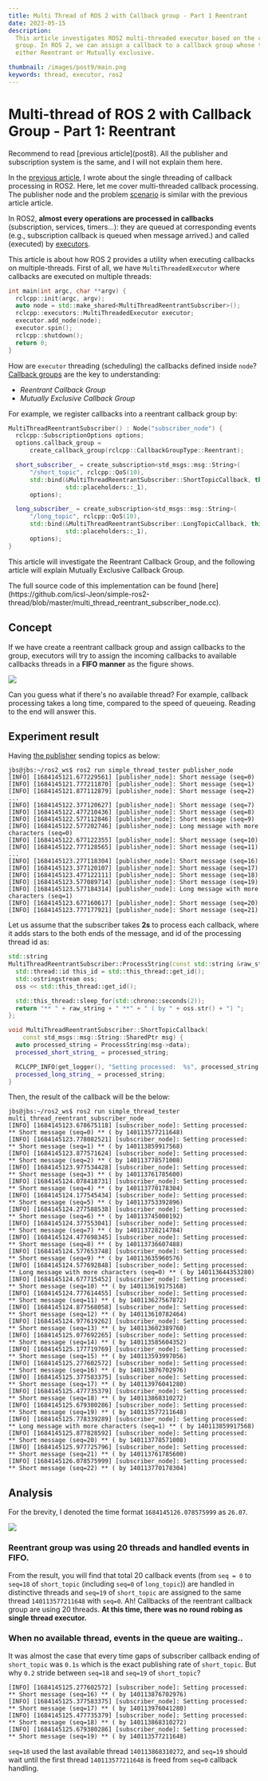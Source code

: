 ```yaml
---
title: Multi Thread of ROS 2 with Callback group - Part 1 Reentrant
date: 2023-05-15
description:
  This article investigates ROS2 multi-threaded executor based on the callback
  group. In ROS 2, we can assign a callback to a callback group whose types are
  either Reentrant or Mutually exclusive.

thumbnail: /images/post9/main.png
keywords: thread, executor, ros2
---
```




# Multi-thread of ROS 2 with Callback Group - Part 1: Reentrant

<Frontmatter />

<Callout emoji="👾">
  Recommend to read [previous article](post8).
  All the publisher and subscription system is the same, and I will not explain
  them here.
</Callout>

In the [previous article](post8), I wrote
about the single threading of callback processing in ROS2. Here, let me cover
multi-threaded callback processing. The publisher node and the problem
[scenario](post8#system-description) is
similar with the previous article article.

In ROS2, **almost every operations are processed in callbacks** (subscription,
services, timers...): they are queued at corresponding events (e.g.,
subscription callback is queued when message arrived.) and called (executed) by
[executors](https://docs.ros.org/en/foxy/Concepts/About-Executors.html).

This article is about how ROS 2 provides a utility when executing callbacks on
multiple-threads. First of all, we have `MultiThreadedExecutor` where callbacks
are executed on multiple threads:

```cpp {4} filename="main.cpp"
int main(int argc, char **argv) {
  rclcpp::init(argc, argv);
  auto node = std::make_shared<MultiThreadReentrantSubscriber>();
  rclcpp::executors::MultiThreadedExecutor executor;
  executor.add_node(node);
  executor.spin();
  rclcpp::shutdown();
  return 0;
}
```

How are `executor` threading (scheduling) the callbacks defined inside `node`?
[Callback groups](https://docs.ros.org/en/foxy/How-To-Guides/Using-callback-groups.html)
are the key to understanding:

- _Reentrant Callback Group_
- _Mutually Exclusive Callback Group_

For example, we register callbacks into a reentrant callback group by:

```cpp {2-4, 10,16} filename="multi_thread_reentrant_subscriber_node.cc"
MultiThreadReentrantSubscriber() : Node("subscriber_node") {
  rclcpp::SubscriptionOptions options;
  options.callback_group =
      create_callback_group(rclcpp::CallbackGroupType::Reentrant);

  short_subscriber_ = create_subscription<std_msgs::msg::String>(
      "/short_topic", rclcpp::QoS(10),
      std::bind(&MultiThreadReentrantSubscriber::ShortTopicCallback, this,
                std::placeholders::_1),
      options);

  long_subscriber_ = create_subscription<std_msgs::msg::String>(
      "/long_topic", rclcpp::QoS(10),
      std::bind(&MultiThreadReentrantSubscriber::LongTopicCallback, this,
                std::placeholders::_1),
      options);
}
```

This article will investigate the Reentrant Callback Group, and the following
article will explain Mutually Exclusive Callback Group.

<Callout type="info" emoji="ℹ️">
  The full source code of this implementation can be found
  [here](https://github.com/icsl-Jeon/simple-ros2-thread/blob/master/multi_thread_reentrant_subscriber_node.cc).
</Callout>

## Concept

If we have create a reentrant callback group and assign callbacks to the group,
executors will try to assign the incoming callbacks to available callbacks
threads in a **FIFO manner** as the figure shows.

<Image
  src="/images/post9/reentrant-callback.png"
  width={700}
  height={500}
  className="my-3"
/>

Can you guess what if there's no available thread? For example, callback
processing takes a long time, compared to the speed of queueing. Reading to the
end will answer this.

## Experiment result

Having
[the publisher](https://github.com/icsl-Jeon/simple-ros2-thread/blob/master/publisher_node.cc)
sending topics as below:

```shell filename="Terminal output of publisher node" {2,9,16}
jbs@jbs:~/ros2_ws$ ros2 run simple_thread_tester publisher_node
[INFO] [1684145121.677229561] [publisher_node]: Short message (seq=0)
[INFO] [1684145121.777211870] [publisher_node]: Short message (seq=1)
[INFO] [1684145121.877112879] [publisher_node]: Short message (seq=2)
...
[INFO] [1684145122.377120627] [publisher_node]: Short message (seq=7)
[INFO] [1684145122.477210436] [publisher_node]: Short message (seq=8)
[INFO] [1684145122.577112846] [publisher_node]: Short message (seq=9)
[INFO] [1684145122.577202746] [publisher_node]: Long message with more characters (seq=0)
[INFO] [1684145122.677122355] [publisher_node]: Short message (seq=10)
[INFO] [1684145122.777128565] [publisher_node]: Short message (seq=11)
...
[INFO] [1684145123.277118304] [publisher_node]: Short message (seq=16)
[INFO] [1684145123.377120107] [publisher_node]: Short message (seq=17)
[INFO] [1684145123.477122111] [publisher_node]: Short message (seq=18)
[INFO] [1684145123.577089714] [publisher_node]: Short message (seq=19)
[INFO] [1684145123.577184314] [publisher_node]: Long message with more characters (seq=1)
[INFO] [1684145123.677160617] [publisher_node]: Short message (seq=20)
[INFO] [1684145123.777177921] [publisher_node]: Short message (seq=21)
```

Let us assume that the subscriber takes **2s** to process each callback, where
it adds stars to the both ends of the message, and id of the processing thread
id as:

```cpp filename="publisher_node.cc" {5,16}
std::string
MultiThreadReentrantSubscriber::ProcessString(const std::string &raw_string) {
  std::thread::id this_id = std::this_thread::get_id();
  std::ostringstream oss;
  oss << std::this_thread::get_id();

  std::this_thread::sleep_for(std::chrono::seconds(2));
  return "** " + raw_string + " **" + " ( by " + oss.str() + ") ";
};

void MultiThreadReentrantSubscriber::ShortTopicCallback(
    const std_msgs::msg::String::SharedPtr msg) {
  auto processed_string = ProcessString(msg->data);
  processed_short_string_ = processed_string;

  RCLCPP_INFO(get_logger(), "Setting processed:  %s", processed_string.c_str());
  processed_long_string_ = processed_string;
}

```

Then, the result of the callback will be the below:

```shell {2,12,22} filename="Terminal output of subscriber node"
jbs@jbs:~/ros2_ws$ ros2 run simple_thread_tester multi_thread_reentrant_subscriber_node
[INFO] [1684145123.678675118] [subscriber_node]: Setting processed:  ** Short message (seq=0) ** ( by 140113577211648)
[INFO] [1684145123.778082521] [subscriber_node]: Setting processed:  ** Short message (seq=1) ** ( by 140113859917568)
[INFO] [1684145123.877571624] [subscriber_node]: Setting processed:  ** Short message (seq=2) ** ( by 140113778571008)
[INFO] [1684145123.977534428] [subscriber_node]: Setting processed:  ** Short message (seq=3) ** ( by 140113761785600)
[INFO] [1684145124.078418731] [subscriber_node]: Setting processed:  ** Short message (seq=4) ** ( by 140113770178304)
[INFO] [1684145124.177545434] [subscriber_node]: Setting processed:  ** Short message (seq=5) ** ( by 140113753392896)
[INFO] [1684145124.277588538] [subscriber_node]: Setting processed:  ** Short message (seq=6) ** ( by 140113745000192)
[INFO] [1684145124.377553041] [subscriber_node]: Setting processed:  ** Short message (seq=7) ** ( by 140113728214784)
[INFO] [1684145124.477698345] [subscriber_node]: Setting processed:  ** Short message (seq=8) ** ( by 140113736607488)
[INFO] [1684145124.577653748] [subscriber_node]: Setting processed:  ** Short message (seq=9) ** ( by 140113635960576)
[INFO] [1684145124.577692848] [subscriber_node]: Setting processed:  ** Long message with more characters (seq=0) ** ( by 140113644353280)
[INFO] [1684145124.677715452] [subscriber_node]: Setting processed:  ** Short message (seq=10) ** ( by 140113619175168)
[INFO] [1684145124.777614455] [subscriber_node]: Setting processed:  ** Short message (seq=11) ** ( by 140113627567872)
[INFO] [1684145124.877568058] [subscriber_node]: Setting processed:  ** Short message (seq=12) ** ( by 140113610782464)
[INFO] [1684145124.977619262] [subscriber_node]: Setting processed:  ** Short message (seq=13) ** ( by 140113602389760)
[INFO] [1684145125.077692265] [subscriber_node]: Setting processed:  ** Short message (seq=14) ** ( by 140113585604352)
[INFO] [1684145125.177719769] [subscriber_node]: Setting processed:  ** Short message (seq=15) ** ( by 140113593997056)
[INFO] [1684145125.277602572] [subscriber_node]: Setting processed:  ** Short message (seq=16) ** ( by 140113876702976)
[INFO] [1684145125.377583375] [subscriber_node]: Setting processed:  ** Short message (seq=17) ** ( by 140113976041280)
[INFO] [1684145125.477735379] [subscriber_node]: Setting processed:  ** Short message (seq=18) ** ( by 140113868310272)
[INFO] [1684145125.679380286] [subscriber_node]: Setting processed:  ** Short message (seq=19) ** ( by 140113577211648)
[INFO] [1684145125.778339289] [subscriber_node]: Setting processed:  ** Long message with more characters (seq=1) ** ( by 140113859917568)
[INFO] [1684145125.877828592] [subscriber_node]: Setting processed:  ** Short message (seq=20) ** ( by 140113778571008)
[INFO] [1684145125.977725796] [subscriber_node]: Setting processed:  ** Short message (seq=21) ** ( by 140113761785600)
[INFO] [1684145126.078575999] [subscriber_node]: Setting processed:  ** Short message (seq=22) ** ( by 140113770178304)
```

## Analysis

For the brevity, I denoted the time format `1684145126.078575999` as `26.07`.

<Image
  src="/images/post9/reentrant-callback-result.png"
  width={1000}
  height={500}
  className="my-3"
/>

### Reentrant group was using 20 threads and handled events in FIFO.

From the result, you will find that total 20 callback events (from `seq = 0` to
`seq=18` of `short_topic` (including `seq=0` of `long_topic`)) are handled in
distinctive threads and `seq=19` of `short_topic` are assigned to the same
thread `140113577211648` with `seq=0`. Ah! Callbacks of the reentrant callback
group are using 20 threads. **At this time, there was no round robing as single
thread executor.**

### When no available thread, events in the queue are waiting..

It was almost the case that every time gaps of subscriber callback ending of
`short_topic` was `0.1s` which is the exact publishing rate of `short_topic`.
But why `0.2` stride between `seq=18` and `seq=19` of `short_topic`?

```shell {3,4}
[INFO] [1684145125.277602572] [subscriber_node]: Setting processed:  ** Short message (seq=16) ** ( by 140113876702976)
[INFO] [1684145125.377583375] [subscriber_node]: Setting processed:  ** Short message (seq=17) ** ( by 140113976041280)
[INFO] [1684145125.477735379] [subscriber_node]: Setting processed:  ** Short message (seq=18) ** ( by 140113868310272)
[INFO] [1684145125.679380286] [subscriber_node]: Setting processed:  ** Short message (seq=19) ** ( by 140113577211648)

```

`seq=18` used the last available thread `140113868310272`, and `seq=19` should
wait until the first thread `140113577211648` is freed from `seq=0` callback
handling.

<Comment />
